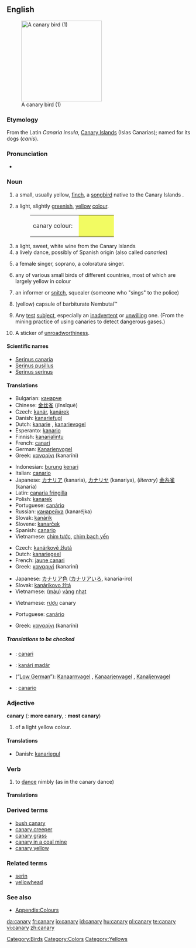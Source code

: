 {{wikipedia}}
==English==
[[Image:Yellow_finch_1.jpg|thumb|right|220px|A canary bird (1)]]

===Etymology===
From the Latin ''Canaria insula'', [[Canary Islands]] (Islas Canarias); named for its dogs (''canis'').

===Pronunciation===
*{{audio|en-us-canary.ogg|Audio (US)}}

===Noun===
{{en-noun|canaries}}

# a small, usually yellow, [[finch]], a [[songbird]] native to the Canary Islands .
# {{colour}} a light, slightly [[green]]ish, [[yellow]] [[colour]].
#: <table><tr><td>canary colour: &nbsp;</td><td bgcolor="#F2FB62" width="80">&nbsp; </td></tr></table>
# a light, sweet, white wine from the Canary Islands
# a lively dance, possibly of Spanish origin (also called ''canaries'')
# {{colloquial}} a female singer, soprano, a coloratura singer.
# any of various small birds of different countries, most of which are largely yellow in colour
# {{slang}} an informer or [[snitch]], squealer (someone who "sings" to the police)
# {{slang}} (yellow) capsule of barbiturate Nembutal™
# {{italbrac|metaphorically}} Any [[test]] [[subject]], especially an [[inadvertent]] or [[unwilling]] one.  (From the mining practice of using canaries to detect dangerous gases.)
# {{context|Australian English|colloquial}} A sticker of [[unroadworthiness]].

====Scientific names====
*[[Serinus canaria]]
*[[Serinus pusillus]]
*[[Serinus serinus]]

====Translations====
{{trans-top|Bird from Canary Islands}}
*Bulgarian: [[кaнaрчe]] {{n}}
*Chinese: [[金丝雀]] (jīnsīquè)
*Czech: [[kanár]], [[kanárek]] {{m}}
*Danish: [[kanariefugl]] {{g|Danish}}
*Dutch: [[kanarie]] {{m}}, [[kanarievogel]] {{m}}
*Esperanto: [[kanario]]
*Finnish: [[kanarialintu]]
*French: [[canari]] {{m}}
*German: [[Kanarienvogel]] {{m}}
*Greek: [[καναρίνι]] (kanaríni) {{n}}
{{trans-mid}}
*Indonesian: [[burung]] [[kenari]]
*Italian: [[canario]] {{m}}
*Japanese: [[カナリア]] (kanaria), [[カナリヤ]] (kanariya), (''literary'') [[金糸雀]] (kanaria)
*Latin: [[canaria fringilla]]
*Polish: [[kanarek]] {{m}}
*Portuguese: [[canário]] {{m}}
*Russian: [[кaнaрeйкa]] (kanaréjka) {{f}}
*Slovak: [[kanárik]] {{m}}
*Slovene: [[kanarček]] {{m}}
*Spanish: [[canario]] {{m}}
*Vietnamese: [[chim tước]], [[chim bạch yến]]
{{trans-bottom}}

{{trans-top|Colour}}
*Czech: [[kanárkově žlutá]] {{f}}
*Dutch: [[kanariegeel]] {{n}}
*French: [[jaune canari]] {{m}}
*Greek: [[καναρινί]] (kanariní) {{n}}
{{trans-mid}}
*Japanese: [[カナリア色]] ([[カナリアいろ]], kanaria-iro)
*Slovak: [[kanárikovo žltá]] {{f}}
*Vietnamese: ([[màu]]) [[vàng]] [[nhạt]]
{{trans-bottom}}

{{trans-top|Wine}}
*Vietnamese: [[rượu]] canary
{{trans-mid}}
{{trans-bottom}}

{{trans-top|Dance}}
*Portuguese: [[canário]] {{m}}
{{trans-mid}}
{{trans-bottom}}

{{trans-top|Soprano}}
{{trans-mid}}
{{trans-bottom}}

{{trans-top|Small yellow bird in general}}
*Greek: [[καναρίνι]] (kanaríni) {{n}}
{{trans-mid}}
{{trans-bottom}}

{{trans-top|Squealer}}
{{trans-mid}}
{{trans-bottom}}

{{trans-top|Nembutal-capsule}}
{{trans-mid}}
{{trans-bottom}}

{{trans-top|Test object}}
{{trans-mid}}
{{trans-bottom}}

=====Translations to be checked=====
{{checktrans}}
*{{ttbc|Catalan}}: [[canari]] {{m}}
*{{ttbc|Hungarian}}: [[kanári madár]]
*{{ttbc|Low Saxon}} (“[[Low German]]”): [[Kanaarnvagel]] {{m}}, [[Kanaarjenvagel]] {{m}}, [[Kanaljenvagel]] {{m}}
*{{ttbc|Spanish}}: [[canario]] {{m}}

===Adjective===
'''canary'''  ({{compar}}: '''more canary''', {{superl}}: '''most canary''')

# {{colour}} of a light yellow colour.

====Translations====
{{top}}
*Danish: [[kanariegul]]
{{mid}}
{{bottom}}

===Verb===
{{en-verb|canar|i|ed}}

# {{intransitive}} to [[dance]] nimbly (as in the canary dance)

====Translations====
{{top}}
{{mid}}
{{bottom}}

===Derived terms===
*[[bush canary]]
*[[canary creeper]]
*[[canary grass]]
*[[canary in a coal mine]]
*[[canary yellow]]

===Related terms===
*[[serin]]
*[[yellowhead]]

===See also===
*[[Wiktionary_Appendix:Colours|Appendix:Colours]]

[[Category:Birds]]
[[Category:Colors]]
[[Category:Yellows]]

[[da:canary]]
[[fr:canary]]
[[io:canary]]
[[id:canary]]
[[hu:canary]]
[[pl:canary]]
[[te:canary]]
[[vi:canary]]
[[zh:canary]]